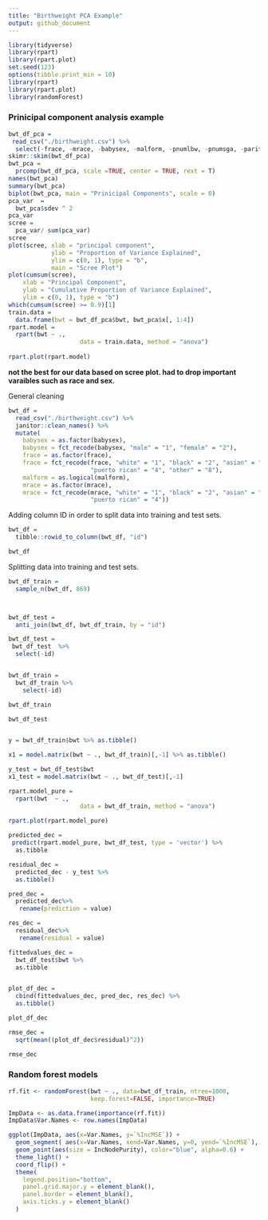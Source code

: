 ```yaml
---
title: "Birthweight PCA Example"
output: github_document
---
```


```r

library(tidyverse)
library(rpart)
library(rpart.plot)
set.seed(123)
options(tibble.print_min = 10)
library(rpart)
library(rpart.plot)
library(randomForest)
```

### Prinicipal component analysis example

```r
bwt_df_pca =
 read_csv("./birthweight.csv") %>%
  select(-frace, -mrace, -babysex, -malform, -pnumlbw, -pnumsga, -parity)
skimr::skim(bwt_df_pca)
bwt_pca =
  prcomp(bwt_df_pca, scale =TRUE, center = TRUE, rext = T)
names(bwt_pca) 
summary(bwt_pca)
biplot(bwt_pca, main = "Prinicipal Components", scale = 0)
pca_var  =
  bwt_pca$sdev ^ 2
pca_var
scree =
  pca_var/ sum(pca_var)
scree
plot(scree, xlab = "principal component",
            ylab = "Proportion of Variance Explained",
            ylim = c(0, 1), type = "b",
            main = "Scree Plot")
plot(cumsum(scree),
    xlab = "Principal Component",
    ylab = "Cumulative Proportion of Variance Explained",
    ylim = c(0, 1), type = "b")
which(cumsum(scree) >= 0.9)[1]
train.data =
  data.frame(bwt = bwt_df_pca$bwt, bwt_pca$x[, 1:4])
rpart.model = 
  rpart(bwt ~ .,
                    data = train.data, method = "anova")
 
rpart.plot(rpart.model)
```

**not the best for our data based on scree plot. had to drop important varaibles such as race and sex.** 

General cleaning

```r

bwt_df = 
  read_csv("./birthweight.csv") %>% 
  janitor::clean_names() %>%
  mutate(
    babysex = as.factor(babysex),
    babysex = fct_recode(babysex, "male" = "1", "female" = "2"),
    frace = as.factor(frace),
    frace = fct_recode(frace, "white" = "1", "black" = "2", "asian" = "3", 
                       "puerto rican" = "4", "other" = "8"),
    malform = as.logical(malform),
    mrace = as.factor(mrace),
    mrace = fct_recode(mrace, "white" = "1", "black" = "2", "asian" = "3", 
                       "puerto rican" = "4")) 

```

Adding column ID in order to split data into training and test sets.
```r
bwt_df =
  tibble::rowid_to_column(bwt_df, "id")

bwt_df

```

Splitting data into training and test sets.
```r
bwt_df_train =
  sample_n(bwt_df, 869)



bwt_df_test = 
  anti_join(bwt_df, bwt_df_train, by = "id")

bwt_df_test =
 bwt_df_test  %>%
  select(-id)


bwt_df_train =
  bwt_df_train %>%
    select(-id)

bwt_df_train

bwt_df_test


y = bwt_df_train$bwt %>% as.tibble()

x1 = model.matrix(bwt ~ ., bwt_df_train)[,-1] %>% as.tibble()

y_test = bwt_df_test$bwt
x1_test = model.matrix(bwt ~ ., bwt_df_test)[,-1]

rpart.model_pure = 
  rpart(bwt  ~ .,
                    data = bwt_df_train, method = "anova")
 
rpart.plot(rpart.model_pure)

predicted_dec =
 predict(rpart.model_pure, bwt_df_test, type = 'vector') %>%
  as.tibble

residual_dec =
  predicted_dec - y_test %>%
  as.tibble() 

pred_dec =
  predicted_dec%>%
   rename(prediction = value)

res_dec =
  residual_dec%>%
   rename(residual = value)

fittedvalues_dec =
  bwt_df_test$bwt %>%
  as.tibble


plot_df_dec =
  cbind(fittedvalues_dec, pred_dec, res_dec) %>%
  as.tibble()

plot_df_dec

rmse_dec = 
  sqrt(mean((plot_df_dec$residual)^2))

rmse_dec


```

### Random forest models

```r

rf.fit <- randomForest(bwt ~ ., data=bwt_df_train, ntree=1000,
                       keep.forest=FALSE, importance=TRUE)

```

```r
ImpData <- as.data.frame(importance(rf.fit))
ImpData$Var.Names <- row.names(ImpData)

ggplot(ImpData, aes(x=Var.Names, y=`%IncMSE`)) +
  geom_segment( aes(x=Var.Names, xend=Var.Names, y=0, yend=`%IncMSE`), color="skyblue") +
  geom_point(aes(size = IncNodePurity), color="blue", alpha=0.6) +
  theme_light() +
  coord_flip() +
  theme(
    legend.position="bottom",
    panel.grid.major.y = element_blank(),
    panel.border = element_blank(),
    axis.ticks.y = element_blank()
  )

```